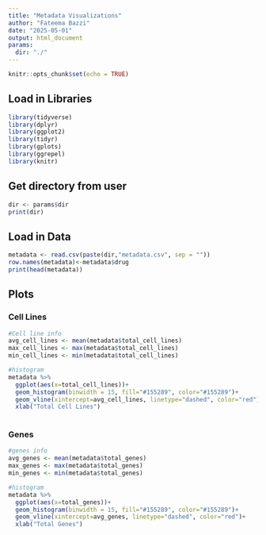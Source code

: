 ---
title: "Metadata Visualizations"
author: "Fateema Bazzi"
date: "2025-05-01"
output: html_document
params: 
  dir: "./"
---

```{r setup, include=FALSE}
knitr::opts_chunk$set(echo = TRUE)
```

## Load in Libraries
```{r, include=FALSE}
library(tidyverse)
library(dplyr)
library(ggplot2)
library(tidyr)
library(gplots)
library(ggrepel)
library(knitr)
```

## Get directory from user
```{r, echo=FALSE}
dir <- params$dir
print(dir)
```

## Load in Data
```{r, echo=FALSE}
metadata <- read.csv(paste(dir,"metadata.csv", sep = ""))
row.names(metadata)<-metadata$drug
print(head(metadata))
```

## Plots
### Cell Lines
```{r, echo=FALSE}
#Cell line info
avg_cell_lines <- mean(metadata$total_cell_lines)
max_cell_lines <- max(metadata$total_cell_lines)
min_cell_lines <- min(metadata$total_cell_lines)

#histogram
metadata %>%
  ggplot(aes(x=total_cell_lines))+
  geom_histogram(binwidth = 15, fill="#155289", color="#155289")+
  geom_vline(xintercept=avg_cell_lines, linetype="dashed", color="red")+
  xlab("Total Cell Lines")
  
```

### Genes
```{r, echo=FALSE}
#genes info
avg_genes <- mean(metadata$total_genes)
max_genes <- max(metadata$total_genes)
min_genes <- min(metadata$total_genes)

#histogram
metadata %>%
  ggplot(aes(x=total_genes))+
  geom_histogram(binwidth = 15, fill="#155289", color="#155289")+
  geom_vline(xintercept=avg_genes, linetype="dashed", color="red")+
  xlab("Total Genes")
  
```
